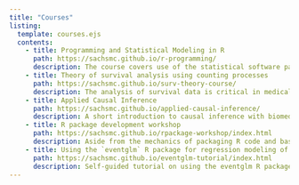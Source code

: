 ```yaml
---
title: "Courses"
listing:
  template: courses.ejs
  contents:
    - title: Programming and Statistical Modeling in R
      path: https://sachsmc.github.io/r-programming/
      description: The course covers use of the statistical software package R. The aim is to take the intermediate R user to the next level, and make use of programming techniques for more efficient use of R. A key focus in on introducing loops and functions. The course will consist of lectures and exercises over 4 days. This will give the students a chance to use and work with different aspects of R.
    - title: Theory of survival analysis using counting processes
      path: https://sachsmc.github.io/surv-theory-course/
      description: The analysis of survival data is critical in medical research, whether one is studying the lifetimes of cells, tumors, or humans. This course aims to develop an intuitive understanding of the theory of survival analysis methods using counting processes and martingales. This will provide participants with a deeper understanding of survival data analysis methods in medical research, enabling them to better interpret and analyze them.
    - title: Applied Causal Inference
      path: https://sachsmc.github.io/applied-causal-inference/
      description: A short introduction to causal inference with biomedical applications. Includes theory and practical information about causal inference methods including regression standardization, inverse probability weighting, DAGs, and more. 
    - title: R package development workshop
      path: https://sachsmc.github.io/rpackage-workshop/index.html
      description: Aside from the mechanics of packaging R code and basic principles of software development, this 3-day course will focus on development of high quality packages and maximizing their impact. Through a series of examples from existing R packages, participants will learn about different strategies for designing and implementing interfaces to statistical and epidemiological methods. Then, we will summarize the steps one can take to maximize the impact of the R package and to obtain academic credit for one’s efforts.
    - title: Using the `eventglm` R package for regression modeling of censored time-to-event outcomes
      path: https://sachsmc.github.io/eventglm-tutorial/index.html
      description: Self-guided tutorial on using the eventglm R package for analyzing event history (time-to-event) data. 
---
```

